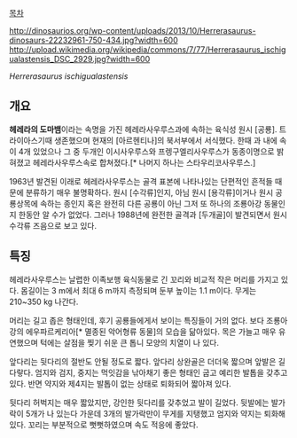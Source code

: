 [[목차]]

http://dinosaurios.org/wp-content/uploads/2013/10/Herrerasaurus-dinosaurs-22232961-750-434.jpg?width=600
http://upload.wikimedia.org/wikipedia/commons/7/77/Herrerasaurus_ischigualastensis_DSC_2929.jpg?width=600

''Herrerasaurus ischigualastensis''

== 개요 ==
'''헤레라의 도마뱀'''이라는 속명을 가진 헤레라사우루스과에 속하는 육식성 원시 [공룡]. 트라이아스기때 생존했으며 현재의  [아르헨티나]의 북서부에서 서식했다. 한때 과 내에 속이 4개 있었으나 그 중 두개인 이시사우루스와 프렝구엘리사우루스가 동종이명으로 밝혀졌고 헤레라사우루스속로 합쳐졌다.[* 나머지 하나는 스타우리코사우루스.]

1963년 발견된 이래로 헤레라사우루스는 골격 표본에 나타나있는 단편적인 흔적들 때문에 분류하기 매우 불명확하다. 원시 [수각류]인지, 아님 원시 [용각류]이거나 원시 공룡상목에 속하는 종인지 혹은 완전히 다른 공룡이 아닌 그저 또 하나의 조룡아강 동물인지 한동안 알 수가 없었다. 그러나 1988년에 완전한 골격과 [두개골]이 발견되면서 원시 수각류 즈음으로 보고 있다. 

== 특징 ==
헤레라사우루스는 날렵한 이족보행 육식동물로 긴 꼬리와 비교적 작은 머리를 가지고 있다. 몸길이는 3 m에서 최대 6 m까지 측정되며 둔부 높이는 1.1 m이다. 무게는 210~350 kg 나간다. 

머리는 길고 좁은 형태인데, 후기 공룡들에게서 보이는 특징들이 거의 없다. 보다 조룡아강의 에우파르케리아[* 멸종된 악어형류 동물]의 모습을 닮아있다. 목은 가늘고 매우 유연했으며 턱에는 살점을 찢기 쉬운 큰 톱니 모양의 치열이 나 있다.

앞다리는 뒷다리의 절반도 안될 정도로 짧다. 앞다리 상완골은 더더욱 짧으며 앞발은 길다랗다. 엄지와 검지, 중지는 먹잇감을 낚아채기 좋은 형태인 굽고 예리한 발톱을 갖추고 있다. 반면 약지와 제4지는 발톱이 없는 상태로 퇴화되어 짧아져 있다. 

뒷다리 허벅지는 매우 짧았지만, 강인한 뒷다리를 갖추었고 발이 길었다. 뒷발에는 발가락이 5개가 나 있는다 가운데 3개의 발가락만이 무게를 지탱했고 엄지와 약지는 퇴화해있다. 꼬리는 부분적으로 뻣뻣하였으며 속도 적응에 좋았다.
